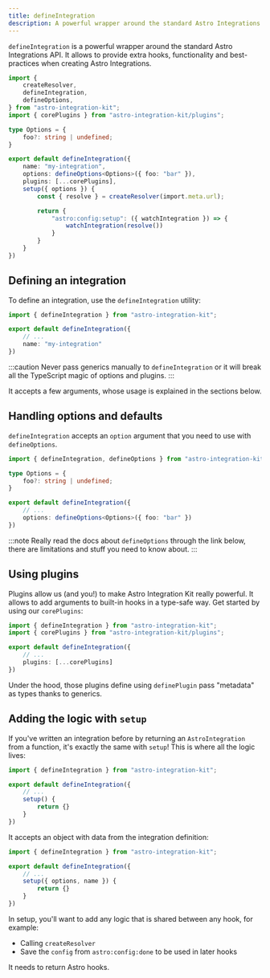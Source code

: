 ```yaml
---
title: defineIntegration
description: A powerful wrapper around the standard Astro Integrations API. It allows to provide extra hooks, functionality and best-practices when creating Astro Integrations.
---
```


`defineIntegration` is a powerful wrapper around the standard Astro Integrations API. It allows to provide
extra hooks, functionality and best-practices when creating Astro Integrations.

```ts title="my-integration/index.ts" "defineIntegration"
import {
    createResolver,
    defineIntegration,
    defineOptions,
} from "astro-integration-kit";
import { corePlugins } from "astro-integration-kit/plugins";

type Options = {
    foo?: string | undefined;
}

export default defineIntegration({
    name: "my-integration",
    options: defineOptions<Options>({ foo: "bar" }),
    plugins: [...corePlugins],
    setup({ options }) {
        const { resolve } = createResolver(import.meta.url);

        return {
            "astro:config:setup": ({ watchIntegration }) => {
                watchIntegration(resolve())
            }
        }
    }
})
```

## Defining an integration

To define an integration, use the `defineIntegration` utility:

```ts title="my-integration/index.ts" "defineIntegration"
import { defineIntegration } from "astro-integration-kit";

export default defineIntegration({
    // ...
    name: "my-integration"
})
```

:::caution
Never pass generics manually to `defineIntegration` or it will break all the
TypeScript magic of options and plugins.
:::

<Disabled>
    <LinkCard
    title="Authoring an integration (soon)"
    description="Learn how to write an integration the right way using Astro Integration Kit."
    href="#"
    />
</Disabled>

It accepts a few arguments, whose usage is explained in the sections below.

## Handling options and defaults

`defineIntegration` accepts an `option` argument that you need to use with `defineOptions`.

```ts title="my-integration/index.ts" "defineOptions" ins={3-5,9}
import { defineIntegration, defineOptions } from "astro-integration-kit";

type Options = {
    foo?: string | undefined;
}

export default defineIntegration({
    // ...
    options: defineOptions<Options>({ foo: "bar" })
})
```

:::note
Really read the docs about `defineOptions` through the link below, there are limitations and stuff
you need to know about.
:::

<LinkCard
title="Read more about defineOptions"
description="Allows defining an integration options while keeping the whole thing type-safe."
href="/core/define-options/"
/>

## Using plugins

Plugins allow us (and you!) to make Astro Integration Kit really powerful. It allows to add arguments
to built-in hooks in a type-safe way. Get started by using our `corePlugins`:

```ts title="my-integration/index.ts" ins={2,6}
import { defineIntegration } from "astro-integration-kit";
import { corePlugins } from "astro-integration-kit/plugins";

export default defineIntegration({
    // ...
    plugins: [...corePlugins]
})
```

Under the hood, those plugins define using `definePlugin` pass "metadata" as types thanks to generics.

<Disabled>
    <LinkCard
    title="Authoring a plugin (soon)"
    description="Learn how to write an Astro Integration Kit plugin the right way."
    href="#"
    />
</Disabled>

## Adding the logic with `setup`

If you've written an integration before by returning an `AstroIntegration` from a function, it's exactly
the same with `setup`! This is where all the logic lives:

```ts title="my-integration/index.ts" ins={5-7}
import { defineIntegration } from "astro-integration-kit";

export default defineIntegration({
    // ...
    setup() {
        return {}
    }
})
```
It accepts an object with data from the integration definition:

```ts title="my-integration/index.ts" "{ options, name }"
import { defineIntegration } from "astro-integration-kit";

export default defineIntegration({
    // ...
    setup({ options, name }) {
        return {}
    }
})
```

In setup, you'll want to add any logic that is shared between any hook, for example:

- Calling `createResolver`
- Save the `config` from `astro:config:done` to be used in later hooks

It needs to return Astro hooks. 